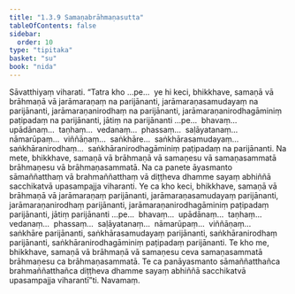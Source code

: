 ```yaml
---
title: "1.3.9 Samaṇabrāhmaṇasutta"
tableOfContents: false
sidebar:
  order: 10
type: "tipitaka"
basket: "su"
book: "nida"
---
```



<DynamicBreadcrumb />

<Division number="29" book="nida">

<Paragraph number="198" book="nida">
Sāvatthiyaṃ viharati. “Tatra kho …pe…  ye hi keci, bhikkhave, samaṇā vā brāhmaṇā vā jarāmaraṇaṃ na parijānanti, jarāmaraṇasamudayaṃ na parijānanti, jarāmaraṇanirodhaṃ na parijānanti, jarāmaraṇanirodhagāminiṃ paṭipadaṃ na parijānanti, jātiṃ na parijānanti …pe…  bhavaṃ…  upādānaṃ…  taṇhaṃ…  vedanaṃ…  phassaṃ…  saḷāyatanaṃ…  nāmarūpaṃ…  viññāṇaṃ…  saṅkhāre…  saṅkhārasamudayaṃ…  saṅkhāranirodhaṃ…  saṅkhāranirodhagāminiṃ paṭipadaṃ na parijānanti. Na mete, bhikkhave, samaṇā vā brāhmaṇā vā samaṇesu vā samaṇasammatā brāhmaṇesu vā brāhmaṇasammatā. Na ca panete āyasmanto sāmaññatthaṃ vā brahmaññatthaṃ vā diṭṭheva dhamme sayaṃ abhiññā sacchikatvā upasampajja viharanti.
</Paragraph>

<Paragraph number="199" book="nida">
Ye ca kho keci, bhikkhave, samaṇā vā brāhmaṇā vā jarāmaraṇaṃ parijānanti, jarāmaraṇasamudayaṃ parijānanti, jarāmaraṇanirodhaṃ parijānanti, jarāmaraṇanirodhagāminiṃ paṭipadaṃ parijānanti, jātiṃ parijānanti …pe…  bhavaṃ…  upādānaṃ…  taṇhaṃ…  vedanaṃ…  phassaṃ…  saḷāyatanaṃ…  nāmarūpaṃ…  viññāṇaṃ…  saṅkhāre parijānanti, saṅkhārasamudayaṃ parijānanti, saṅkhāranirodhaṃ parijānanti, saṅkhāranirodhagāminiṃ paṭipadaṃ parijānanti. Te kho me, bhikkhave, samaṇā vā brāhmaṇā vā samaṇesu ceva samaṇasammatā brāhmaṇesu ca brāhmaṇasammatā. Te ca panāyasmanto sāmaññatthañca brahmaññatthañca diṭṭheva dhamme sayaṃ abhiññā sacchikatvā upasampajja viharantī”ti.

</Paragraph>
</Division>

<Paragraph number="200" type="center" book="nida">
Navamaṃ.
</Paragraph>